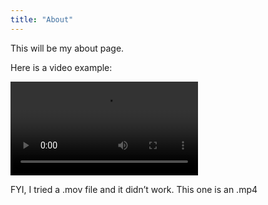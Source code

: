 ```yaml
---
title: "About"
---
```


This will be my about page.

Here is a video example:

![](media/1.mp4)

FYI, I tried a .mov file and it didn't work. This one is an .mp4
